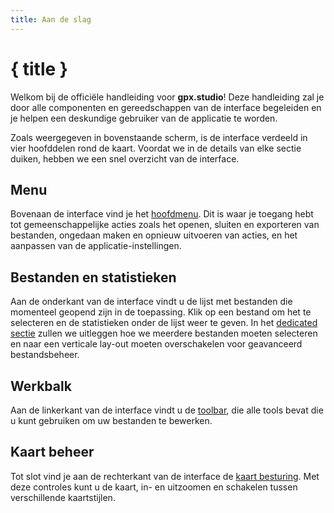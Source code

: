 ```yaml
---
title: Aan de slag
---
```


<script lang="ts">
</script>

# { title }

Welkom bij de officiële handleiding voor **gpx.studio**!
Deze handleiding zal je door alle componenten en gereedschappen van de interface begeleiden en je helpen een deskundige gebruiker van de applicatie te worden.

<DocsImage src="getting-started/interface" alt="De gpx.studio interface." />

Zoals weergegeven in bovenstaande scherm, is de interface verdeeld in vier hoofddelen rond de kaart. 
Voordat we in de details van elke sectie duiken, hebben we een snel overzicht van de interface.

## Menu

Bovenaan de interface vind je het [hoofdmenu](./menu).
Dit is waar je toegang hebt tot gemeenschappelijke acties zoals het openen, sluiten en exporteren van bestanden, ongedaan maken en opnieuw uitvoeren van acties, en het aanpassen van de applicatie-instellingen.

## Bestanden en statistieken

Aan de onderkant van de interface vindt u de lijst met bestanden die momenteel geopend zijn in de toepassing.
Klik op een bestand om het te selecteren en de statistieken onder de lijst weer te geven.
In het [dedicated sectie](./files-and-stats) zullen we uitleggen hoe we meerdere bestanden moeten selecteren en naar een verticale lay-out moeten overschakelen voor geavanceerd bestandsbeheer.

## Werkbalk

Aan de linkerkant van de interface vindt u de [toolbar](./toolbar), die alle tools bevat die u kunt gebruiken om uw bestanden te bewerken.

## Kaart beheer

Tot slot vind je aan de rechterkant van de interface de [kaart besturing](./map-controls).
Met deze controles kunt u de kaart, in- en uitzoomen en schakelen tussen verschillende kaartstijlen.
